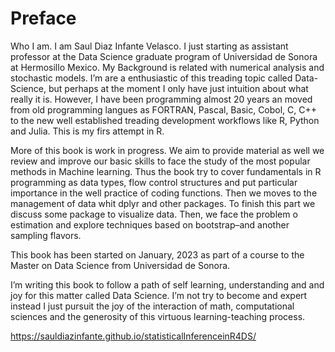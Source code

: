 # Preface {.unnumbered}

Who I am. I am Saul Diaz Infante Velasco. I just starting as assistant
professor at the Data Science graduate program of Universidad de Sonora at
Hermosillo Mexico. My Background is related with numerical analysis and
stochastic models. I'm are a enthusiastic of this treading topic called
Data-Science, but perhaps at the moment I only have just intuition about
what really it is. However, I have been programming almost 20 years an 
moved from old programming langues as FORTRAN, Pascal, Basic, Cobol, C, 
C++ to the new well established treading development workflows like R, 
Python and Julia. This is my firs attempt in R.

More of this book is work in progress. We aim to provide material as well
we review and improve our basic skills to face the study of the 
most popular methods in Machine learning. Thus the book try to cover
fundamentals in R programming as data types, flow control structures and 
put particular importance in the well practice of coding functions.
Then we moves to the management of data whit dplyr and other packages. 
To finish this part we discuss some package to visualize data.
Then, we face the problem o estimation and explore techniques based on 
bootstrap--and another sampling flavors.

This book has been started on January, 2023 as part of a course to 
the Master on Data Science from Universidad de Sonora.

I'm writing this book to follow a path of self learning, understanding and
and joy for this matter called Data Science. I'm not try to become and 
expert instead I just pursuit the joy of the interaction of math, 
computational sciences and the generosity of this virtuous 
learning-teaching process.
    
<https://sauldiazinfante.github.io/statisticalInferenceinR4DS/>

